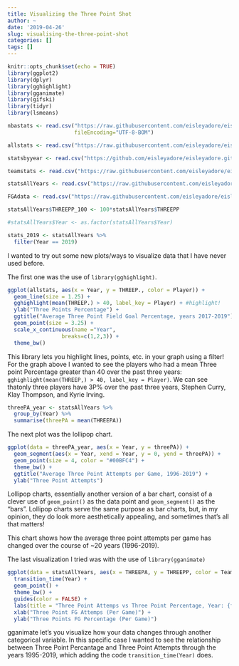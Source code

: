 ```yaml
---
title: Visualizing the Three Point Shot
author: ~
date: '2019-04-26'
slug: visualising-the-three-point-shot
categories: []
tags: []
---
```


```r
knitr::opts_chunk$set(echo = TRUE)
library(ggplot2)
library(dplyr) 
library(gghighlight)
library(gganimate)
library(gifski)
library(tidyr)
library(lsmeans)

nbastats <- read.csv("https://raw.githubusercontent.com/eisleyadore/eisleyadore.github.io/master/data/nbastats.csv",
                     fileEncoding="UTF-8-BOM")

allstats <- read.csv("https://raw.githubusercontent.com/eisleyadore/eisleyadore.github.io/master/data/allstats.csv")

statsbyyear <- read.csv("https://github.com/eisleyadore/eisleyadore.github.io/raw/master/data/statsbyyear.csv")

teamstats <- read.csv("https://raw.githubusercontent.com/eisleyadore/eisleyadore.github.io/master/data/teamstatsbyyear.csv")

statsAllYears <- read.csv("https://raw.githubusercontent.com/eisleyadore/eisleyadore.github.io/master/data/teamStatsAllYears.csv")

FGAdata <- read.csv("https://raw.githubusercontent.com/eisleyadore/eisleyadore.github.io/master/data/FGAdata.csv")

statsAllYears$THREEPP_100 <- 100*statsAllYears$THREEPP

#statsAllYears$Year <- as.factor(statsAllYears$Year)

stats_2019 <- statsAllYears %>% 
  filter(Year == 2019) 
```

I wanted to try out some new plots/ways to visualize data that I have never used before.

The first one was the use of `library(gghighlight)`.

```r
ggplot(allstats, aes(x = Year, y = THREEP., color = Player)) +
  geom_line(size = 1.25) +
  gghighlight(mean(THREEP.) > 40, label_key = Player) + #highlight!
  ylab("Three Points Percentage") +
  ggtitle("Average Three Point Field Goal Percentage, years 2017-2019")  +
  geom_point(size = 3.25) +
  scale_x_continuous(name ="Year", 
                 breaks=c(1,2,3)) +
  theme_bw()
```

This library lets you highlight lines, points, etc. in your graph using a filter! For the graph above I wanted to see the players who had a mean Three point Percentage greater than 40 over the past three years: `gghighlight(mean(THREEP,) > 40, label_key = Player)`. We can see thatonly three players have 3P% over the past three years, Stephen Curry, Klay Thompson, and Kyrie Irving.

```r
threePA_year <- statsAllYears %>% 
  group_by(Year) %>% 
  summarise(threePA = mean(THREEPA))
```

The next plot was the lollipop chart.
```r
ggplot(data = threePA_year, aes(x = Year, y = threePA)) +
  geom_segment(aes(x = Year, xend = Year, y = 0, yend = threePA)) +
  geom_point(size = 4, color = "#00BFC4") +
  theme_bw() +
  ggtitle("Average Three Point Attempts per Game, 1996-2019") +
  ylab("Three Point Attempts")
```

Lollipop charts, essentially another version of a bar chart, consist of a clever use of `geom_point()` as the data point and `geom_segment()` as the "bars". Lollipop charts serve the same purpose as bar charts, but, in my opinion, they do look more aesthetically appealing, and sometimes that's all that matters!

This chart shows how the average three point attempts per game has changed over the course of ~20 years (1996-2019).

The last visualization I tried was with the use of `library(gganimate)`

```r
ggplot(data = statsAllYears, aes(x = THREEPA, y = THREEPP, color = Team)) +
  transition_time(Year) + 
  geom_point() +
  theme_bw() +
  guides(color = FALSE) +
  labs(title = "Three Point Attemps vs Three Point Percentage, Year: {frame_time}") +
  xlab("Three Point FG Attemps (Per Game)") +
  ylab("Three Points FG Percentage (Per Game)")
```

gganimate let's you visualize how your data changes through another categorical variable. In this specific case I wanted to see the relationship between Three Point Percantage and Three Point Attempts through the years 1995-2019, which adding the code `transition_time(Year)` does.

